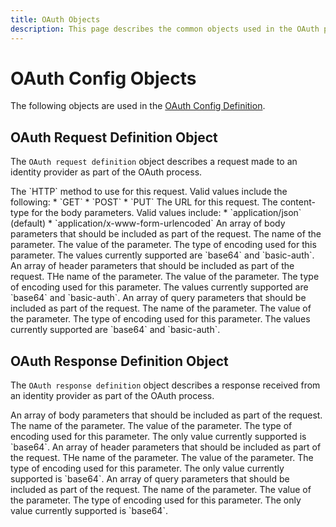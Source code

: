 ```yaml
---
title: OAuth Objects
description: This page describes the common objects used in the OAuth process.
---
```


# OAuth Config Objects
The following objects are used in the [OAuth Config Definition](./oauth-config.mdx).

## OAuth Request Definition Object

The `OAuth request definition` object describes a request made to an identity provider as part of the OAuth process.

<Reference>
 <Field name="method" type="string" required={true}>
     <Description>
       The `HTTP` method to use for this request. Valid values include the following:
       * `GET`
       * `POST`
       * `PUT`
     </Description>
   </Field>

   <Field name="url" type="string" required={true}>
      <Description>
        The URL for this request.
      </Description>
    </Field>

  <Field name="contentType" type="string" required={false}>
    <Description>
      The content-type for the body parameters. Valid values include:
      * `application/json` (default)
      * `application/x-www-form-urlencoded`
    </Description>
  </Field>

  <Field name="bodyParameters" type="object[]" required={false}>
      <Description>
      An array of body parameters that should be included as part of the request.
    </Description>
  </Field>

  <Field name="bodyParameters[].name" type="string" required={true}>
    <Description>
      The name of the parameter.
    </Description>
  </Field>

  <Field name="bodyParameters[].value" type="string" required={true}>
    <Description>
      The value of the parameter.
    </Description>
  </Field>

  <Field name="bodyParameters[].encoding" type="string" required={true}>
    <Description>
      The type of encoding used for this parameter. The values currently supported are `base64` and `basic-auth`.
    </Description>
  </Field>

  <Field name="headerParameters"  type="object[]" required={false}>
    <Description>
      An array of header parameters that should be included as part of the request.
    </Description>
  </Field>

  <Field name="headerParameters[].name" type="string" required={true}>
    <Description>
      THe name of the parameter.
    </Description>
  </Field>

  <Field name="headerParameters[].value" type="string" required={true}>
    <Description>
      The value of the parameter.
    </Description>
  </Field>

  <Field name="headerParameters[].encoding" type="string" required={true}>
    <Description>
      The type of encoding used for this parameter. The values currently supported are `base64` and `basic-auth`.
    </Description>
  </Field>

  <Field name="queryParameters"  type="object[]" required={false}>
    <Description>
      An array of query parameters that should be included as part of the request.
    </Description>
  </Field>

  <Field name="queryParameters[].name" type="string" required={true}>
    <Description>
      The name of the parameter.
    </Description>
  </Field>

  <Field name="queryParameters[].value" type="string" required={true}>
    <Description>
      The value of the parameter.
    </Description>
  </Field>

  <Field name="queryParameters[].encoding" type="string" required={true}>
    <Description>
      The type of encoding used for this parameter. The values currently supported are `base64` and `basic-auth`.
    </Description>
  </Field>

</Reference>

## OAuth Response Definition Object

The `OAuth response definition` object describes a response received from an identity provider as part of the OAuth process.

<Reference>
  <Field name="bodyParameters" type="object[]" required={false}>
      <Description>
      An array of body parameters that should be included as part of the request.
    </Description>
  </Field>

  <Field name="bodyParameters[].name" type="string" required={true}>
    <Description>
      The name of the parameter.
    </Description>
  </Field>

  <Field name="bodyParameters[].value" type="string" required={true}>
    <Description>
      The value of the parameter.
    </Description>
  </Field>

  <Field name="bodyParameters[].encoding" type="string" required={true}>
    <Description>
      The type of encoding used for this parameter. The only value currently supported is `base64`.
    </Description>
  </Field>

  <Field name="headerParameters"  type="object[]" required={false}>
    <Description>
      An array of header parameters that should be included as part of the request.
    </Description>
  </Field>

  <Field name="headerParameters[].name" type="string" required={true}>
    <Description>
      THe name of the parameter.
    </Description>
  </Field>

  <Field name="headerParameters[].value" type="string" required={true}>
    <Description>
      The value of the parameter.
    </Description>
  </Field>

  <Field name="headerParameters[].encoding" type="string" required={true}>
    <Description>
      The type of encoding used for this parameter. The only value currently supported is `base64`.
    </Description>
  </Field>

  <Field name="queryParameters"  type="object[]" required={false}>
    <Description>
      An array of query parameters that should be included as part of the request.
    </Description>
  </Field>

  <Field name="queryParameters[].name" type="string" required={true}>
    <Description>
      The name of the parameter.
    </Description>
  </Field>

  <Field name="queryParameters[].value" type="string" required={true}>
    <Description>
      The value of the parameter.
    </Description>
  </Field>

  <Field name="queryParameters[].encoding" type="string" required={true}>
    <Description>
      The type of encoding used for this parameter. The only value currently supported is `base64`.
    </Description>
  </Field>

</Reference>
